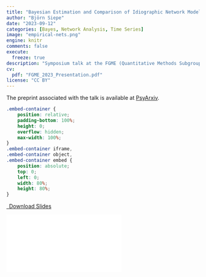 ```yaml
---
title: "Bayesian Estimation and Comparison of Idiographic Network Models"
author: "Björn Siepe"
date: "2023-09-12"
categories: [Bayes, Network Analysis, Time Series]
image: "empirical-nets.png"
engine: knitr
comments: false
execute:
  freeze: true
description: "Symposium talk at the FGME (Quantitative Methods Subgroup of the German Psychological Association) 2023 (Konstanz, Germany)."
cv:
  pdf: "FGME_2023_Presentation.pdf"
license: "CC BY"
---
```


The preprint associated with the talk is available at [PsyArxiv](https://psyarxiv.com/uwfjc/).

```css
.embed-container {
    position: relative;
    padding-bottom: 100%;
    height: 0;
    overflow: hidden;
    max-width: 100%;
}
.embed-container iframe,
.embed-container object,
.embed-container embed {
    position: absolute;
    top: 0;
    left: 0;
    width: 80%;
    height: 80%;
}
```

```{=html}
<p class="text-center">
  <a class="btn btn-primary btn-lg cv-download" href="`r rmarkdown::metadata$cv$pdf`" target="_blank">
    <i class="fa-solid fa-file-arrow-down"></i>&ensp;Download Slides
  </a>
</p>
<div class="embed-container">
  <iframe src="`r rmarkdown::metadata$cv$pdf`" style="border: 0.5px"></iframe>
</div>
```
